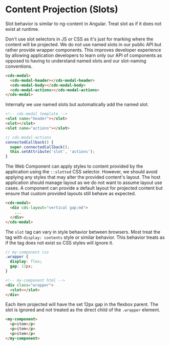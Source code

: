 
<Meta title="Internal/Documentation/Content Projection" />

# Content Projection (Slots)

<cds-alert-group status="warning" cds-layout="m-y:lg">
  <cds-alert>
    Slot behavior is similar to ng-content in Angular. Treat slot as if it does not exist at runtime.
  </cds-alert>
</cds-alert-group>

Don't use slot selectors in JS or CSS as it's just for marking where the content
will be projected. We do not use named slots in our public API but rather provide wrapper components.
This improves developer experience by allowing application developers to learn only our API of
components as opposed to having to understand named slots and our slot-naming conventions.

```html
<cds-modal>
  <cds-modal-header></cds-modal-header>
  <cds-modal-body></cds-modal-body>
  <cds-modal-actions></cds-modal-actions>
</cds-modal>
```

Internally we use named slots but automatically add the named slot.

```html
<!-- cds-modal template -->
<slot name="header"></slot>
<slot></slot>
<slot name="actions"></slot>
```

```typescript
// cds-modal-actions
connectedCallback() {
  super.connectedCallback();
  this.setAttribute('slot', 'actions');
}
```

The Web Component can apply styles to content provided by the application
using the `::slotted` CSS selector. However, we should avoid applying any
styles that may alter the provided content's layout. The host application should
manage layout as we do not want to assume layout use cases. A component can provide
a default layout for projected content but ensure that custom provided
layouts still behave as expected.

```html
<cds-modal>
  <div cds-layout="vertical gap:md">
    ...
  </div>
</cds-modal>
```

The `slot` tag can vary in style behavior between browsers. Most treat the
tag with `display: contents` style or similar behavior. This behavior treats as
if the tag does not exist so CSS styles will ignore it.

```scss
// my-component css
.wrapper {
  display: flex;
  gap: 12px;
}
```

```html
<!-- my-component html -->
<div class="wrapper">
  <slot></slot>
</div>
```

Each item projected will have the set 12px gap in the flexbox parent. The slot
is ignored and not treated as the direct child of the `.wrapper` element.

```html
<my-component>
  <p>item</p>
  <p>item</p>
  <p>item</p>
</my-component>
```
